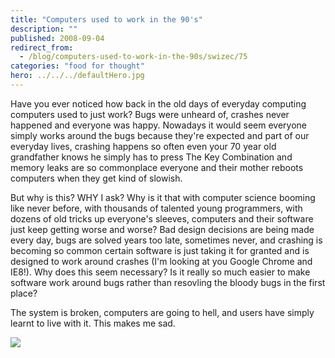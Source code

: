 ```yaml
---
title: "Computers used to work in the 90's"
description: ""
published: 2008-09-04
redirect_from:
  - /blog/computers-used-to-work-in-the-90s/swizec/75
categories: "food for thought"
hero: ../../../defaultHero.jpg
---
```


Have you ever noticed how back in the old days of everyday computing computers used to just work? Bugs were unheard of, crashes never happened and everyone was happy. Nowadays it would seem everyone simply works around the bugs because they're expected and part of our everyday lives, crashing happens so often even your 70 year old grandfather knows he simply has to press The Key Combination and memory leaks are so commonplace everyone and their mother reboots computers when they get kind of slowish.

But why is this? WHY I ask? Why is it that with computer science booming like never before, with thousands of talented young programmers, with dozens of old tricks up everyone's sleeves, computers and their software just keep getting worse and worse? Bad design decisions are being made every day, bugs are solved years too late, sometimes never, and crashing is becoming so common certain software is just taking it for granted and is designed to work around crashes (I'm looking at you Google Chrome and IE8!). Why does this seem necessary? Is it really so much easier to make software work around bugs rather than resovling the bloody bugs in the first place?

The system is broken, computers are going to hell, and users have simply learnt to live with it. This makes me sad.

![](./computers.jpg)